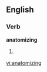==English==

===Verb===
'''anatomizing'''

# {{present participle of|[[anatomize]]}}

[[vi:anatomizing]]